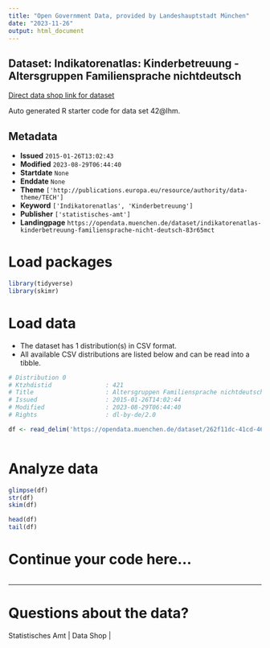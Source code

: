 ```yaml
---
title: "Open Government Data, provided by Landeshauptstadt München"
date: "2023-11-26"
output: html_document
---
```


## Dataset: Indikatorenatlas: Kinderbetreuung - Altersgruppen Familiensprache nichtdeutsch

[Direct data shop link for dataset](https://opendata.muenchen.de/dataset/indikatorenatlas-kinderbetreuung-familiensprache-nicht-deutsch-83r65mct)

Auto generated R starter code for data set 42@lhm.

## Metadata

- **Issued** `2015-01-26T13:02:43`
- **Modified** `2023-08-29T06:44:40`
- **Startdate** `None`
- **Enddate** `None`
- **Theme** `['http://publications.europa.eu/resource/authority/data-theme/TECH']`
- **Keyword** `['Indikatorenatlas', 'Kinderbetreuung']`
- **Publisher** `['statistisches-amt']`
- **Landingpage** `https://opendata.muenchen.de/dataset/indikatorenatlas-kinderbetreuung-familiensprache-nicht-deutsch-83r65mct`


# Load packages

```r

library(tidyverse)
library(skimr)

```

# Load data

-   The dataset has 1 distribution(s) in CSV format.
-   All available CSV distributions are listed below and can be read into a tibble.

```r

# Distribution 0
# Ktzhdistid               : 421
# Title                    : Altersgruppen Familiensprache nichtdeutsch
# Issued                   : 2015-01-26T14:02:44
# Modified                 : 2023-08-29T06:44:40
# Rights                   : dl-by-de/2.0

df <- read_delim('https://opendata.muenchen.de/dataset/262f11dc-41cd-4609-9b86-4f0684224aab/resource/9f489d4f-3416-4c1a-b559-0d3ca83cc91c/download/indikat_kinderbetreuung_altersgruppen_familiensprache_nichtdeutsch_280823.csv')



```

# Analyze data

```r

glimpse(df)
str(df)
skim(df)

head(df)
tail(df)

```

# Continue your code here...

```r

```

------------------------------------------------------------------------

# Questions about the data?

Statistisches Amt | Data Shop | 
